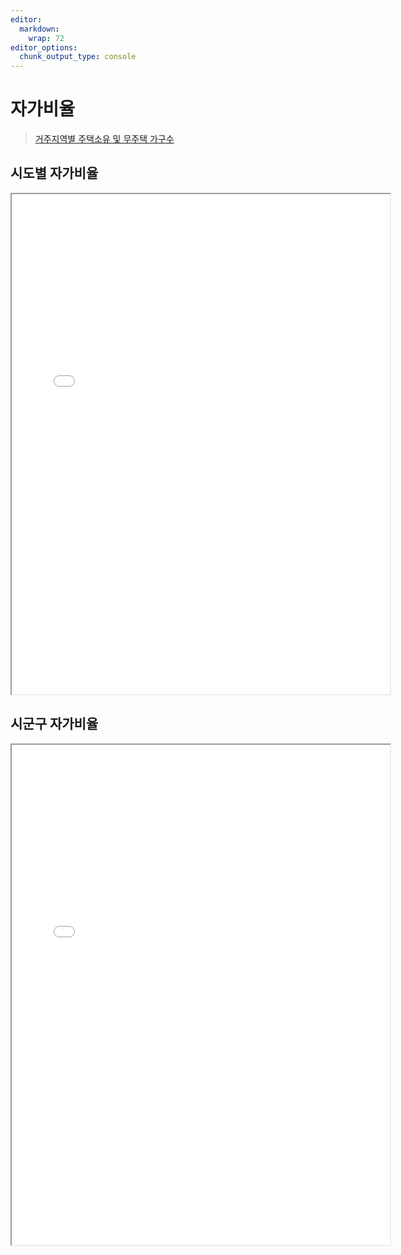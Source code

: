 ```yaml
---
editor: 
  markdown: 
    wrap: 72
editor_options: 
  chunk_output_type: console
---
```


# 자가비율

> [거주지역별 주택소유 및 무주택 가구수](https://kosis.kr/statHtml/statHtml.do?orgId=101&tblId=DT_1OH0402&conn_path=I2) 



## 시도별 자가비율

<!-- ### 데이터 -->

<!-- ```{r} -->
<!-- library(kosis) -->
<!-- library(tidyverse) -->
<!-- library(httr2) -->
<!-- library(rversions) -->

<!-- # httr2::curl_translate("curl https://kosis.kr/openapi/Param/statisticsParameterData.do?method=getList&apiKey=인증키없음&itmId=T001+T002+T003+&objL1=11+21+22+23+24+25+26+29+31+32+33+34+35+36+37+38+39+&objL2=&objL3=&objL4=&objL5=&objL6=&objL7=&objL8=&format=json&jsonVD=Y&prdSe=Y&newEstPrdCnt=3&orgId=101&tblId=DT_1OH0402") -->

<!-- # KOSIS API 요청 스크립트 (업데이트됨) -->

<!-- library(httr2) -->
<!-- library(jsonlite) -->

<!-- get_kosis_data <- function() { -->
<!--   resp <- request("https://kosis.kr/openapi/Param/statisticsParameterData.do") |>  -->
<!--     req_url_query( -->
<!--       method = "getList", -->
<!--       apiKey = Sys.getenv("KOSIS_API_KEY"), -->
<!--       itmId = "T001+T002+T003+", -->
<!--       objL1 = "11+21+22+23+24+25+26+29+31+32+33+34+35+36+37+38+39+", -->
<!--       objL2 = "", -->
<!--       objL3 = "", -->
<!--       objL4 = "", -->
<!--       objL5 = "", -->
<!--       objL6 = "", -->
<!--       objL7 = "", -->
<!--       objL8 = "", -->
<!--       format = "json", -->
<!--       jsonVD = "Y", -->
<!--       prdSe = "Y", -->
<!--       newEstPrdCnt = "10", -->
<!--       orgId = "101", -->
<!--       tblId = "DT_1OH0402" -->
<!--     ) |>  -->
<!--     req_perform() -->

<!--   return(resp) -->
<!-- } -->

<!-- # API 요청 실행 및 결과 처리 -->
<!-- tryCatch({ -->
<!--   response <- get_kosis_data() -->

<!--   # 응답 상태 및 콘텐츠 타입 출력 -->
<!--   print(paste("응답 상태:", resp_status(response))) -->
<!--   print(paste("콘텐츠 타입:", resp_content_type(response))) -->

<!--   if (resp_status(response) == 200) { -->
<!--     # 응답 본문을 문자열로 가져옴 -->
<!--     response_text <- resp_body_string(response) -->

<!--     # JSON 파싱 시도 -->
<!--     tryCatch({ -->
<!--       re_data <- fromJSON(response_text) -->
<!--       print("JSON 데이터를 성공적으로 파싱했습니다.") -->
<!--       print(str(re_data))  # 데이터 구조 출력 -->

<!--       # 데이터 프레임으로 변환 -->
<!--       re_raw <- as.data.frame(re_data) -->
<!--       print(head(re_raw))  # 처음 몇 행 출력 -->

<!--       # 여기에 추가적인 데이터 처리 코드를 넣을 수 있습니다. -->

<!--     }, error = function(e) { -->
<!--       print("JSON 파싱에 실패했습니다. 원본 텍스트:") -->
<!--       print(substr(response_text, 1, 500))  # 처음 500자만 출력 -->
<!--     }) -->
<!--   } else { -->
<!--     print(paste("API 요청 실패. 상태 코드:", resp_status(response))) -->
<!--   } -->
<!-- }, error = function(e) { -->
<!--   print(paste("오류 발생:", e$message)) -->
<!-- }) -->

<!-- re_raw |>  -->
<!--   janitor::clean_names() |>  -->
<!--   as_tibble() |>  -->
<!--   glimpse() -->

<!-- re_tbl <- re_raw |>  -->
<!--   janitor::clean_names() |>    -->
<!--   as_tibble() |>  -->
<!--   dplyr::select(연도 = prd_de, 시도 = c1_nm, 구분 = itm_nm, 값 = dt) |>  -->
<!--   filter(!str_detect(구분, "총 가구")) |>  -->
<!--   mutate(연도 = as.integer(연도), -->
<!--          값 = as.integer(값)) |>  -->
<!--   pivot_wider(names_from = 구분, values_from = 값) |> -->
<!--   mutate(자가비율 = `주택소유 가구` / (`주택소유 가구` + `무주택 가구`)) |>  -->
<!--   group_by(시도) |> -->
<!--   mutate(평균자가비율 = mean(자가비율, na.rm = TRUE)) |> -->
<!--   ungroup() |> -->
<!--   mutate(시도 = reorder(시도, 평균자가비율))  -->

<!-- # re_tbl |>  -->
<!-- #   write_csv("data/re_자가비율_시도.csv") -->
<!-- ``` -->

<!-- ### 그래프 -->

<!-- ```{r} -->
<!-- re_tbl <-  -->
<!--   read_csv("data/re_자가비율_시도.csv") -->

<!-- re_sido_g <- re_tbl |>  -->
<!--   ggplot(aes(x = 연도, y = 자가비율, color = 시도)) + -->
<!--     geom_line() + -->
<!--     geom_point() + -->
<!--     scale_y_continuous(labels = scales::percent_format(accuracy = 1)) + -->
<!--     facet_wrap(~시도, scales = "fixed", ncol = 5) + -->
<!--     theme(legend.position = "none", -->
<!--           axis.text.x = element_text(angle = 45, hjust = 1), -->
<!--           strip.text = element_text(face = "bold")) + -->
<!--     labs(title = "시도별 자가비율 추이", -->
<!--          x = NULL, -->
<!--          y = "자가비율",  -->
<!--          caption = "자료: 통계청 거주지역별 주택소유 및 무주택 가구수") -->

<!-- ragg::agg_jpeg("images/re_sido_g.jpeg", width = 10, height = 7, units = "in", res = 300) -->
<!-- re_sido_g -->
<!-- dev.off() -->
<!-- ``` -->

<!-- ### 지도 -->

<!-- ```{r} -->
<!-- library(leaflet) -->
<!-- library(sf) -->
<!-- library(tidyverse) -->
<!-- library(RColorBrewer) -->

<!-- sf_use_s2(FALSE) -->

<!-- re_tbl <-  -->
<!--   read_csv("data/re_자가비율_시도.csv") -->

<!-- # 시도별 폴리곤 데이터 준비 -->
<!-- sido_sf <- bitSpatial::admi %>% -->
<!--   group_by(mega_nm) %>% -->
<!--   summarise(geometry = st_union(geometry)) |>  -->
<!--   mutate(mega_nm = ifelse(str_detect(mega_nm, "강원"), "강원도", mega_nm))  -->

<!-- # 지도 그리기 -->
<!-- map_data <- re_tbl %>% -->
<!--   filter(연도 == max(연도)) %>% -->
<!--   select(시도, 자가비율) %>% -->
<!--   left_join(sido_sf, by = c("시도" = "mega_nm")) %>% -->
<!--   st_as_sf()  # sf 객체로 변환 -->

<!-- # 색상 팔레트 생성 -->
<!-- pal <- colorNumeric( -->
<!--   palette = "YlOrRd", -->
<!--   domain = map_data$자가비율 -->
<!-- ) -->

<!-- # 지도 생성 -->
<!-- re_sido_m <- leaflet(map_data) %>% -->
<!--   addTiles() %>% -->
<!--   addPolygons( -->
<!--     fillColor = ~pal(자가비율), -->
<!--     weight = 1.5, -->
<!--     opacity = 0.5, -->
<!--     color = "white", -->
<!--     dashArray = "3", -->
<!--     fillOpacity = 0.7, -->
<!--     highlight = highlightOptions( -->
<!--       weight = 1.5, -->
<!--       color = "#666", -->
<!--       dashArray = "", -->
<!--       fillOpacity = 0.7, -->
<!--       bringToFront = TRUE), -->
<!--     label = ~lapply(sprintf( -->
<!--       "<strong>%s</strong><br/>자가비율: %2.1f%%", -->
<!--       시도, 100 * 자가비율 -->
<!--     ), htmltools::HTML), -->
<!--     labelOptions = labelOptions( -->
<!--       style = list("font-weight" = "normal", padding = "3px 8px"), -->
<!--       textsize = "15px", -->
<!--       direction = "auto", -->
<!--       sticky = TRUE -->
<!--     ), -->
<!--     popup = ~paste0("<strong>", 시도, "</strong><br>자가비율: ",  -->
<!--                     sprintf("%2.1f%%", 100 * 자가비율)) -->
<!--   ) %>% -->
<!--   addLegend( -->
<!--     pal = pal,  -->
<!--     values = ~자가비율, -->
<!--     labFormat = labelFormat( -->
<!--       prefix = "", -->
<!--       suffix = "%", -->
<!--       transform = function(x) 100 * x -->
<!--     ), -->
<!--     opacity = 0.7,  -->
<!--     title = "자가비율", -->
<!--     position = "bottomright" -->
<!--   ) -->

<!-- library(htmlwidgets) -->
<!-- saveWidget(re_sido_m, file="data/re_sido_m.html", selfcontained = TRUE) -->
<!-- ``` -->



:::{.column-body-outset}

<iframe src="data/re_sido_m.html" width="120%" height="800px"></iframe>

:::

## 시군구 자가비율

<!-- ### 데이터 (X) -->

<!-- ```{r} -->
<!-- library(kosis) -->
<!-- library(tidyverse) -->
<!-- library(httr2) -->
<!-- library(rversions) -->

<!-- httr2::curl_translate("curl https://kosis.kr/openapi/Param/statisticsParameterData.do?method=getList&apiKey=인증키없음&itmId=T001+T002+T003+&objL1=ALL&objL2=&objL3=&objL4=&objL5=&objL6=&objL7=&objL8=&format=json&jsonVD=Y&prdSe=Y&startPrdDe=2022&endPrdDe=2016&orgId=101&tblId=DT_1OH0402") -->

<!-- # KOSIS API 요청 스크립트 (업데이트됨) -->

<!-- library(httr2) -->
<!-- library(jsonlite) -->

<!-- get_kosis_sigun <- function() { -->
<!--   request("https://kosis.kr/openapi/Param/statisticsParameterData.do") |>  -->
<!--     req_url_query( -->
<!--       method = "getList", -->
<!--       apiKey = Sys.getenv("KOSIS_API_KEY"), -->
<!--       itmId = "T001+T002+T003+", -->
<!--       objL1 = "ALL", -->
<!--       objL2 = "", -->
<!--       objL3 = "", -->
<!--       objL4 = "", -->
<!--       objL5 = "", -->
<!--       objL6 = "", -->
<!--       objL7 = "", -->
<!--       objL8 = "", -->
<!--       format = "json", -->
<!--       jsonVD = "Y", -->
<!--       prdSe = "Y", -->
<!--       startPrdDe = "2022", -->
<!--       endPrdDe = "2016", -->
<!--       orgId = "101", -->
<!--       tblId = "DT_1OH0402", -->
<!--     ) |>  -->
<!--     req_perform() -->

<!--   return(resp) -->
<!-- } -->

<!-- sgg_response <- get_kosis_sigun() -->

<!-- sgg_response_text <- resp_body_string(sgg_response) -->
<!-- re_sgg <- fromJSON(sgg_response_text) -->

<!-- sgg_raw <- as.data.frame(re_sgg) -->
<!-- print(head(sgg_raw))  # 처음 몇 행 출력 -->

<!-- sgg_raw |>  -->
<!--   janitor::clean_names() |>  -->
<!--   as_tibble() |>  -->
<!--   glimpse() -->

<!-- re_raw |>  -->
<!--   janitor::clean_names() |>    -->
<!--   as_tibble() |>  -->
<!--   dplyr::select(연도 = prd_de, 시도 = c1_nm, 구분 = itm_nm, 값 = dt) |> count(시도)  -->

<!--   filter(!str_detect(구분, "총 가구")) |>  -->
<!--   mutate(연도 = as.integer(연도), -->
<!--          값 = as.integer(값)) |>  -->
<!--   pivot_wider(names_from = 구분, values_from = 값) |> -->
<!--   mutate(자가비율 = `주택소유 가구` / (`주택소유 가구` + `무주택 가구`)) |>  -->
<!--   group_by(시도) |> -->
<!--   mutate(평균자가비율 = mean(자가비율, na.rm = TRUE)) |> -->
<!--   ungroup() |> -->
<!--   mutate(시도 = reorder(시도, 평균자가비율))  -->

<!-- # re_tbl |>  -->
<!-- #   write_csv("data/re_자가비율_시도.csv") -->
<!-- ``` -->

<!-- ### 데이터 (O) -->

<!-- ```{r} -->
<!-- library(readxl) -->

<!-- re_sgg_raw <- read_excel("data/거주지역별_주택소유_및_무주택_가구수_20240625105527.xlsx", sheet = "데이터") -->

<!-- re_sgg_tbl <- re_sgg_raw |>  -->
<!--   janitor::clean_names(ascii = FALSE) |>  -->
<!--   as_tibble() |>  -->
<!--   rename(시도 = 거주지역별_1, -->
<!--          시군구 = 거주지역별_2, -->
<!--          연도 = 시점) |>  -->
<!--   mutate(자가비율 = 주택소유_가구 / (주택소유_가구 + 무주택_가구)) |>  -->
<!--   select(연도, 시도, 시군구, 자가비율) |>  -->
<!--   filter(시군구 != "소계")  -->

<!-- re_sgg_tbl |>  -->
<!--   write_csv("data/re_자가비율_시군구.csv") -->

<!-- ``` -->

<!-- ### 그래프 -->

<!-- ```{r} -->
<!-- re_sgg_tbl <-   -->
<!--   read_csv("data/re_자가비율_시군구.csv") -->

<!-- re_sgg_sorted <- re_sgg_tbl |>  -->
<!--   group_by(시도, 시군구) |> -->
<!--   mutate(평균자가비율 = mean(자가비율, na.rm = TRUE)) |> -->
<!--   ungroup() -->

<!-- top_five_sgg <- re_sgg_sorted |>  -->
<!--   filter(연도 == max(연도)) |>  -->
<!--   slice_max(평균자가비율, n = 5) |>  -->
<!--   select(시도, 시군구) |>  -->
<!--   mutate(구분 = "상위 5개") -->


<!-- bottom_five_sgg <- re_sgg_sorted |>  -->
<!--   filter(연도 == max(연도)) |>  -->
<!--   slice_min(평균자가비율, n = 5) |>  -->
<!--   select(시도, 시군구) |>  -->
<!--   mutate(구분 = "하위 5개") -->

<!-- top_bottom_five_sgg <- bind_rows(top_five_sgg, bottom_five_sgg) -->

<!-- re_sgg_g <- re_sgg_tbl |>  -->
<!--   left_join(top_bottom_five_sgg) |> -->
<!--   filter(!is.na(구분)) |>  -->
<!--   mutate(시군구 = fct_reorder(시군구, 자가비율)) |> -->
<!--   ggplot(aes(x = 연도, y = 자가비율, color = 구분)) + -->
<!--     geom_line() + -->
<!--     geom_point() + -->
<!--     scale_y_continuous(labels = scales::percent_format(accuracy = 1)) + -->
<!--     facet_wrap(~시군구, scales = "fixed", ncol = 5) + -->
<!--     theme(legend.position = "none", -->
<!--           axis.text.x = element_text(angle = 45, hjust = 1), -->
<!--           strip.text = element_text(face = "bold")) + -->
<!--     labs(title = "자가비율 상하위 5개 시군구 자가비율 추이", -->
<!--          x = NULL, -->
<!--          y = "자가비율",  -->
<!--          caption = "자료: 통계청 거주지역별 주택소유 및 무주택 가구수") + -->
<!--     scale_color_manual(values = c("상위 5개" = "red", "하위 5개" = "blue"))  -->

<!-- ragg::agg_jpeg("images/re_sgg_g.jpeg", width = 10, height = 7, units = "in", res = 300) -->
<!-- re_sgg_g -->
<!-- dev.off() -->
<!-- ``` -->

<!-- ### 지도 -->

<!-- ```{r} -->
<!-- library(leaflet) -->
<!-- library(sf) -->
<!-- library(tidyverse) -->
<!-- library(RColorBrewer) -->

<!-- sf_use_s2(FALSE) -->

<!-- re_sgg_tbl <-   -->
<!--   read_csv("data/re_자가비율_시군구.csv") -->

<!-- # 시도별 폴리곤 데이터 준비 -->
<!-- sido_sf <- bitSpatial::admi %>% -->
<!--   group_by(mega_nm) %>% -->
<!--   summarise(geometry = st_union(geometry)) |>  -->
<!--   mutate(mega_nm = ifelse(str_detect(mega_nm, "강원"), "강원도", mega_nm))  -->

<!-- # 시군구 폴리곤 데이터 준비 -->
<!-- sgg_sf <- bitSpatial::admi %>% -->
<!--   mutate(mega_nm = ifelse(str_detect(mega_nm, "강원"), "강원도", mega_nm))  -->

<!-- sgg_re_sf <- sgg_sf |> -->
<!--   separate(cty_nm, into = c("cty_nm", "구분"), sep = " ") |> -->
<!--   group_by(mega_nm, cty_nm) |> -->
<!--   summarise(geometry = st_union(geometry)) |>  -->
<!--   ungroup() |>  -->
<!--   left_join(re_sgg_tbl |> filter(연도 == max(연도)), by = c("mega_nm" = "시도", "cty_nm" = "시군구")) -->

<!-- # 색상 팔레트 생성 -->
<!-- pal <- colorNumeric( -->
<!--   palette = "YlOrRd", -->
<!--   domain = sgg_re_sf$자가비율 -->
<!-- ) -->

<!-- # 지도 생성 -->
<!-- re_sgg_m <- leaflet(sgg_re_sf) %>% -->
<!--   addTiles() %>% -->
<!--   addPolygons( -->
<!--     fillColor = ~pal(자가비율), -->
<!--     weight = 1.5, -->
<!--     opacity = 0.5, -->
<!--     color = "white", -->
<!--     dashArray = "3", -->
<!--     fillOpacity = 0.7, -->
<!--     highlight = highlightOptions( -->
<!--       weight = 1.5, -->
<!--       color = "#666", -->
<!--       dashArray = "", -->
<!--       fillOpacity = 0.7, -->
<!--       bringToFront = TRUE), -->
<!--     label = ~lapply(sprintf( -->
<!--       "<strong>%s</strong><br/>자가비율: %2.1f%%", -->
<!--       paste0(mega_nm, " ", cty_nm), 100 * 자가비율 -->
<!--     ), htmltools::HTML), -->
<!--     labelOptions = labelOptions( -->
<!--       style = list("font-weight" = "normal", padding = "3px 8px"), -->
<!--       textsize = "15px", -->
<!--       direction = "auto", -->
<!--       sticky = TRUE -->
<!--     ), -->
<!--     popup = ~paste0("<strong>", mega_nm, " ", cty_nm, "</strong><br>자가비율: ",  -->
<!--                     sprintf("%2.1f%%", 100 * 자가비율)) -->
<!--   ) %>% -->
<!--   addPolylines( -->
<!--     data = sido_sf, -->
<!--     weight = 5, -->
<!--     opacity = 1, -->
<!--     color = "black" -->
<!--   ) %>% -->
<!--   addLegend( -->
<!--     pal = pal,  -->
<!--     values = ~자가비율, -->
<!--     labFormat = labelFormat( -->
<!--       prefix = "", -->
<!--       suffix = "%", -->
<!--       transform = function(x) 100 * x -->
<!--     ), -->
<!--     opacity = 0.7,  -->
<!--     title = "자가비율", -->
<!--     position = "bottomright" -->
<!--   ) -->

<!-- library(htmlwidgets) -->
<!-- saveWidget(re_sgg_m, file="data/re_sgg_m.html", selfcontained = TRUE) -->
<!-- ``` -->



:::{.column-body-outset}

<iframe src="data/re_sgg_m.html" width="120%" height="800px"></iframe>

:::

